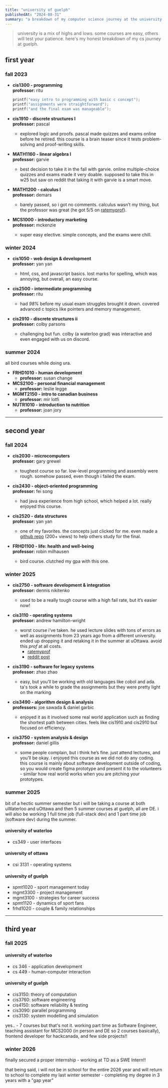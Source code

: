 ```yaml
---
title: "university of guelph"
publishedAt: "2024-08-31"
summary: "a breakdown of my computer science journey at the university of guelph, semester by semester.  "
---
```


> university is a mix of highs and lows. some courses are easy, others will test your patience. here's my honest breakdown of my cs journey at guelph.

## **first year**  

### **fall 2023**  

- **cis1300 - programming**  
  **professor:** ritu  
  ```c
  printf("easy intro to programming with basic c concept");
  printf("assignments were straightforward");
  printf("and the final exam was manageable");
  ```

- **cis1910 - discrete structures I**  
  **professor:** pascal  
  - explored logic and proofs. pascal made quizzes and exams online before he retired. this course is a brain teaser since it tests problem-solving and proof-writing skills.  

- **MATH1160 - linear algebra I**  
  **professor:** garvie  
  - best decision to take it in the fall with garvie. online multiple-choice quizzes and exams made it very doable. supposed to take this in w25 but saw on reddit that taking it with garvie is a smart move.  

- **MATH1200 - calculus I**  
  **professor:** demars  
  - barely passed, so i got no comments. calculus wasn’t my thing, but the professor was great (he got 5/5 on [ratemyprof](https://www.ratemyprofessors.com/professor/1404136)).  

- **MCS1000 - introductory marketing**  
  **professor:** mckenzie  
  - super easy elective. simple concepts, and the exams were chill.  

### **winter 2024**  

- **cis1050 - web design & development**  
  **professor:** yan yan  
  - html, css, and javascript basics. lost marks for spelling, which was annoying, but overall, an easy course.  

- **cis2500 - intermediate programming**  
  **professor:** ritu  
  - had *98%* before my usual exam struggles brought it down. covered advanced c topics like pointers and memory management.  

- **cis2910 - discrete structures ii**  
  **professor:** colby parsons  
  - challenging but fun. colby (a waterloo grad) was interactive and even engaged with us on discord.  

### **summer 2024**  

all bird courses while doing ura.  

- **FRHD1010 - human development**  
  - **professor:** susan change
- **MCS2100 - personal financial management**    
  - **professor:** leslie legge
- **MGMT2150 - intro to canadian business**    
  - **professor:** mir lotfi
- **NUTR1010 - introduction to nutrition**    
  - **professor:** joan jory

---

## **second year**  

### **fall 2024**  

- **cis2030 - microcomputers**  
  **professor:** gary grewel  
  - toughest course so far. low-level programming and assembly were rough. somehow passed, even though i failed the exam.  

- **cis2430 - object-oriented programming**  
  **professor:** fei song  
  - had java experience from high school, which helped a lot. really enjoyed this course.  

- **cis2520 - data structures**  
  **professor:** yan yan  
  - one of my favorites. the concepts just clicked for me. even made a [github repo](https://github.com/faizm10/cis2520-exam-review) (200+ views) to help others study for the final.  

- **FRHD1100 - life: health and well-being**  
  **professor:** robin milhausen
  - bird course. clutched my gpa with this one.  

### **winter 2025**  

- **cis2750 - software development & integration**  
  **professor:** dennis nikitenko  
  - used to be a really tough course with a high fail rate, but it’s easier now!

- **cis3110 - operating systems**  
  **professor:** andrew hamilton-wright  
  - worst course i’ve taken. he used lecture slides with tons of errors as well as assignments from 23 years ago from a different university. ended up dropping it and retaking it in the summer at uOttawa. avoid this *prof* at all costs.  
    - [ratemyprof](https://www.ratemyprofessors.com/professor/2707345)  
    - [reddit post](https://www.reddit.com/r/uoguelph/comments/1indyyi/cis3110_prof_receives_30_10_reviews_in_3_hours/)  

- **cis3190 - software for legacy systems**  
  **professor:** zhao zhao  
  - easy, but you’ll be working with old languages like cobol and ada. ta's took a while to grade the assignments but they were pretty light on the marking

- **cis3490 - algorithm design & analysis**  
  **professors:** joe sawada & daniel garbic  
  - enjoyed it as it involved some real world application such as finding the shortest path between cities. feels like cis1910 and cis2910 but focused on efficiency.  

- **cis3750 - system analysis & design**  
  **professor:** daniel gillis  
  - some people complain, but i think he’s fine. just attend lectures, and you’ll be okay. i enjoyed this course as we did not do any coding. this course is mainly about software development outside of coding, so you would create figma prototype and present it to the volunteers - similar how real world works when you are pitching your prototypes.

### **summer 2025**  

bit of a hectic summer semester but i will be taking a course at both uWaterloo and uOttawa and then 5 summer courses at guelph, all are DE. i will also be working 1 full time job (full-stack dev) and 1 part time job (software dev) during the summer. 

#### university of waterloo

- cs349 - user interfaces

#### university of ottawa

- csi 3131 - operating systems

#### university of guelph

- spmt1020 - sport management today
- mgmt3300 - project management
- mgmt3100 - strategies for career success
- spmt1120 - dynamics of sport fans
- frhd1020 - couple & family relationships

---

## **third year**  

### **fall 2025**  

#### university of waterloo

- cs 346 - application development 
- cs 449 - human-computer interaction

#### university of guelph

- cis3150: theory of computation
- cis3760: software engineering
- cis4150: software reliability & testing
- cis3090: parallel programming
- cis3130: system modelling and simulation

yes.. - 7 courses but that's not it. working part time as Software Engineer, teaching assistant for MCS2000 (in person and DE so 2 courses basically), frontend developer for hackcanada, and few side projects!!

### **winter 2026**  

finally secured a proper internship - working at TD as a SWE Intern!! 

that being said, i will not be in school for the entire 2026 year and will return to school to complete my last winter semester - completing my degree in 3 years with a "gap year"